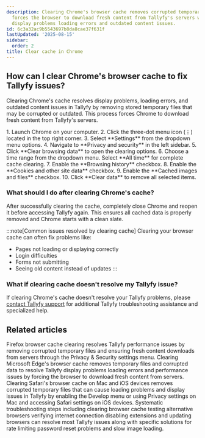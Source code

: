 ```yaml
---
description: Clearing Chrome's browser cache removes corrupted temporary files and
  forces the browser to download fresh content from Tallyfy's servers which resolves
  display problems loading errors and outdated content issues.
id: 6c3a32ac9b5543697b8da8cae37f631f
lastUpdated: '2025-08-15'
sidebar:
  order: 2
title: Clear cache in Chrome
---
```



## How can I clear Chrome's browser cache to fix Tallyfy issues?

Clearing Chrome's cache resolves display problems, loading errors, and outdated content issues in Tallyfy by removing stored temporary files that may be corrupted or outdated. This process forces Chrome to download fresh content from Tallyfy's servers.

<Steps>
1. Launch Chrome on your computer.
2. Click the three-dot menu icon (⋮) located in the top right corner.
3. Select **Settings** from the dropdown menu options.
4. Navigate to **Privacy and security** in the left sidebar.
5. Click **Clear browsing data** to open the clearing options.
6. Choose a time range from the dropdown menu. Select **All time** for complete cache clearing.
7. Enable the **Browsing history** checkbox.
8. Enable the **Cookies and other site data** checkbox.
9. Enable the **Cached images and files** checkbox.
10. Click **Clear data** to remove all selected items.
</Steps>

### What should I do after clearing Chrome's cache?

After successfully clearing the cache, completely close Chrome and reopen it before accessing Tallyfy again. This ensures all cached data is properly removed and Chrome starts with a clean slate.

:::note[Common issues resolved by clearing cache]
Clearing your browser cache can often fix problems like:
- Pages not loading or displaying correctly
- Login difficulties
- Forms not submitting
- Seeing old content instead of updates
:::

### What if clearing cache doesn't resolve my Tallyfy issue?

If clearing Chrome's cache doesn't resolve your Tallyfy problems, please [contact Tallyfy support](https://tallyfy.com/contact-us/) for additional Tallyfy troubleshooting assistance and specialized help.


## Related articles
<CardGrid>
<LinkTitleCard header="<b>Troubleshooting > Clear cache in Firefox</b>" href="/products/pro/miscellaneous/troubleshooting/clear-cache-firefox/" > Firefox browser cache clearing resolves Tallyfy performance issues by removing corrupted temporary files and ensuring fresh content downloads from servers through the Privacy & Security settings menu. </LinkTitleCard>
<LinkTitleCard header="<b>Troubleshooting > Clear cache in Edge</b>" href="/products/pro/miscellaneous/troubleshooting/clear-cache-edge/" > Clearing Microsoft Edge's browser cache removes temporary files and corrupted data to resolve Tallyfy display problems loading errors and performance issues by forcing the browser to download fresh content from servers. </LinkTitleCard>
<LinkTitleCard header="<b>Troubleshooting > Clear cache in Safari</b>" href="/products/pro/miscellaneous/troubleshooting/clear-cache-safari/" > Clearing Safari's browser cache on Mac and iOS devices removes corrupted temporary files that can cause loading problems and display issues in Tallyfy by enabling the Develop menu or using Privacy settings on Mac and accessing Safari settings on iOS devices. </LinkTitleCard>
<LinkTitleCard header="<b>Miscellaneous > Troubleshooting</b>" href="/products/pro/miscellaneous/troubleshooting/" > Systematic troubleshooting steps including clearing browser cache testing alternative browsers verifying internet connection disabling extensions and updating browsers can resolve most Tallyfy issues along with specific solutions for rate limiting password reset problems and slow image loading. </LinkTitleCard>
</CardGrid>